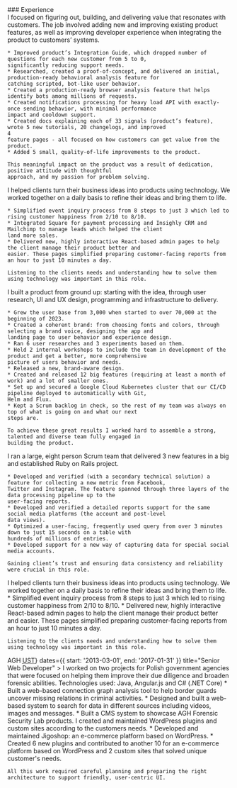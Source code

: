 <ResumeSectionHeader>
  ### Experience
</ResumeSectionHeader>

<div className="border-l border-accent ml-2 my-6 pl-6 flex flex-col gap-10">
  <ResumeExperience
    company="Castle Intelligence Inc."
    dates={{ start: '2024-01-01', end: '2025-02-01' }}
    title="Staff Software Engineer"
  >
    I focused on figuring out, building, and delivering value that resonates with customers. The job involved adding new
    and improving existing product features, as well as improving developer experience when integrating the product to
    customers’ systems.

    * Improved product’s Integration Guide, which dropped number of questions for each new customer from 5 to 0,
    significantly reducing support needs.
    * Researched, created a proof-of-concept, and delivered an initial, production-ready behavioral analysis feature for
    catching scripted, bot-like user behavior.
    * Created a production-ready browser analysis feature that helps identify bots among millions of requests.
    * Created notifications processing for heavy load API with exactly-once sending behavior, with minimal performance
    impact and cooldown support.
    * Created docs explaining each of 33 signals (product’s feature), wrote 5 new tutorials, 20 changelogs, and improved
    4
    feature pages - all focused on how customers can get value from the product.
    * Added 5 small, quality-of-life improvements to the product.

    This meaningful impact on the product was a result of dedication, positive attitude with thoughtful
    approach, and my passion for problem solving.
  </ResumeExperience>
  <ResumeExperience
    company="u2i LLC"
    dates={{ start: '2023-05-01', end: '2023-12-31' }}
    title="Senior Software Engineer"
  >
    I helped clients turn their business ideas into products using technology. We worked together on a daily basis to
    refine their ideas and bring them to life.

    * Simplified event inquiry process from 8 steps to just 3 which led to rising customer happiness from 2/10 to 8/10.
    * Integrated Square for payment processing and Insighly CRM and Mailchimp to manage leads which helped the client
    land more sales.
    * Delivered new, highly interactive React-based admin pages to help the client manage their product better and
    easier. These pages simplified preparing customer-facing reports from an hour to just 10 minutes a day.

    Listening to the clients needs and understanding how to solve them using technology was important in this role.
  </ResumeExperience>
  <ResumeExperience
    company="u2i LLC (RetroTool)"
    dates={{ start: '2020-03-01', end: '2023-05-01' }}
    title="Product Manager"
  >
    I built a product from ground up: starting with the idea, through user research, UI and UX design, programming and
    infrastructure to delivery.

    * Grew the user base from 3,000 when started to over 70,000 at the beginning of 2023.
    * Created a coherent brand: from choosing fonts and colors, through selecting a brand voice, designing the app and
    landing page to user behavior and experience design.
    * Ran 6 user researches and 3 experiments based on them.
    * Held 2 internal workshops to include the team in development of the product and get a better, more comprehensive
    picture of users behavior and needs.
    * Released a new, brand-aware design.
    * Created and released 12 big features (requiring at least a month of work) and a lot of smaller ones.
    * Set up and secured a Google Cloud Kubernetes cluster that our CI/CD pipeline deployed to automatically with Git,
    Helm and Flux.
    * Kept a Scrum backlog in check, so the rest of my team was always on top of what is going on and what our next
    steps are.

    To achieve these great results I worked hard to assemble a strong, talented and diverse team fully engaged in
    building the product.
  </ResumeExperience>
  <ResumeExperience
    company="u2i LLC"
    dates={{ start: '2019-02-01', end: '2020-02-28' }}
    title="Tech Lead"
  >
    I ran a large, eight person Scrum team that delivered 3 new features in a big and
    established Ruby on Rails project.

    * Developed and verified (with a secondary technical solution) a feature for collecting a new metric from Facebook,
    Twitter and Instagram. The feature spanned through three layers of the data processing pipeline up to the
    user-facing reports.
    * Developed and verified a detailed reports support for the same social media platforms (the account and post-level
    data views).
    * Optimized a user-facing, frequently used query from over 3 minutes down to just 15 seconds on a table with
    hundreds of millions of entries.
    * Developed support for a new way of capturing data for special social media accounts.

    Gaining client’s trust and ensuring data consistency and reliability were crucial in this role.
  </ResumeExperience>
  <ResumeExperience
    company="u2i LLC"
    dates={{ start: '2017-02-01', end: '2019-01-31' }}
    title="Software Engineer"
  >
    I helped clients turn their business ideas into products using technology. We worked together on a daily basis to
    refine their ideas and bring them to life.
    * Simplified event inquiry process from 8 steps to just 3 which led to rising customer happiness from 2/10 to 8/10.
    * Delivered new, highly interactive React-based admin pages to help the client manage their product better and
    easier. These pages simplified preparing customer-facing reports from an hour to just 10 minutes a day.

    Listening to the clients needs and understanding how to solve them using technology was important in this role.
  </ResumeExperience>
  <ResumeExperience
    company={<>AGH <abbr className="cursor-help" title="University of Science and Technology">UST</abbr></>}
    dates={{ start: '2013-03-01', end: '2017-01-31' }}
    title="Senior Web Developer"
  >
    I worked on two projects for Polish government agencies that were focused on helping them improve their due
    diligence and broaden forensic abilities. Technologies used: Java, Angular.js and C# (.NET Core)
    * Built a web-based connection graph analysis tool to help border guards uncover missing relations in criminal
    activities.
    * Designed and built a web-based system to search for data in different sources including videos, images and
    messages.
    * Built a CMS system to showcase AGH Forensic Security Lab products.
  </ResumeExperience>
  <ResumeExperience
    company="OptArt"
    dates={{ start: '2008-01-01', end: '2015-05-31' }}
    title="WordPress Plugins Developer"
  >
    I created and maintained WordPress plugins and custom sites according to the customers needs.
    * Developed and maintained Jigoshop: an e-commerce platform based on WordPress.
    * Created 6 new plugins and contributed to another 10 for an e-commerce platform based on WordPress and 2 custom
    sites that solved unique customer's needs.

    All this work required careful planning and preparing the right architecture to support friendly, user-centric UI.
  </ResumeExperience>
</div>
